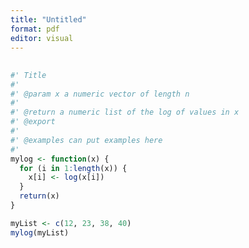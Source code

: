 ```yaml
---
title: "Untitled"
format: pdf
editor: visual
---
```


## 

```r

#' Title
#'
#' @param x a numeric vector of length n
#'
#' @return a numeric list of the log of values in x
#' @export
#'
#' @examples can put examples here 
#' 
mylog <- function(x) {
  for (i in 1:length(x)) {
    x[i] <- log(x[i])
  }
  return(x)
}

myList <- c(12, 23, 38, 40)
mylog(myList)
```

```r

```

